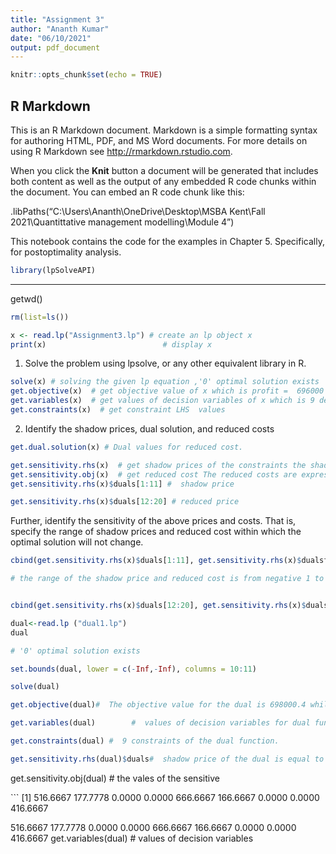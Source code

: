 ---
title: "Assignment 3"
author: "Ananth Kumar"
date: "06/10/2021"
output: pdf_document
---

```{r setup, include=FALSE}
knitr::opts_chunk$set(echo = TRUE)
```

## R Markdown

This is an R Markdown document. Markdown is a simple formatting syntax for authoring HTML, PDF, and MS Word documents. For more details on using R Markdown see <http://rmarkdown.rstudio.com>.

When you click the **Knit** button a document will be generated that includes both content as well as the output of any embedded R code chunks within the document. You can embed an R code chunk like this:

.libPaths("C:\\Users\\Ananth\\OneDrive\\Desktop\\MSBA Kent\\Fall 2021\\Quantittative management modelling\\Module 4 ")

This notebook contains the code for the examples in Chapter 5. Specifically, for postoptimality analysis.

```{r}
library(lpSolveAPI)
```

***
getwd()

```{r}
rm(list=ls())

x <- read.lp("Assignment3.lp") # create an lp object x
print(x)                          # display x
```


1. Solve the problem using lpsolve, or any other equivalent library in R.
```{r}
solve(x) # solving the given lp equation ,'0' optimal solution exists
get.objective(x)  # get objective value of x which is profit =  696000 $
get.variables(x)  # get values of decision variables of x which is 9 decision variables
get.constraints(x)  # get constraint LHS  values

```

2. Identify the shadow prices, dual solution, and reduced costs

```{r}

get.dual.solution(x) # Dual values for reduced cost.

get.sensitivity.rhs(x)  # get shadow prices of the constraints the shadow prices are 12.00 , 20.00 and 60.00 and the negative value is for non - negativity. By dualsfrom and dualstill we have wide range of of dual values for the constraints 
get.sensitivity.obj(x)  # get reduced cost The reduced costs are expressed here from $objfrom and $objtill, 
get.sensitivity.rhs(x)$duals[1:11] #  shadow price 

get.sensitivity.rhs(x)$duals[12:20] # reduced price 
```

Further, identify the sensitivity of the above prices and costs. That is, specify the range of shadow prices and reduced cost within which the optimal solution will not change.


```{r}
cbind(get.sensitivity.rhs(x)$duals[1:11], get.sensitivity.rhs(x)$dualsfrom[1:11],get.sensitivity.rhs(x)$dualstill[1:11])   # By dualsfrom and dualstill we have wide range of of dual values for the constraints 

# the range of the shadow price and reduced cost is from negative 1 to  positive 1 


cbind(get.sensitivity.rhs(x)$duals[12:20], get.sensitivity.rhs(x)$dualsfrom[12:20],get.sensitivity.rhs(x)$dualstill[12:20]) # reduced price range from -1 to 1 for o and the respective in the row wise.

```

```{r}

dual<-read.lp ("dual1.lp")
dual
```


```{r}
# '0' optimal solution exists

set.bounds(dual, lower = c(-Inf,-Inf), columns = 10:11)

solve(dual)

get.objective(dual)#  The objective value for the dual is 698000.4 while the objective in primal is 696000, there is a slight difference over 2000.4 for dual,as Y10 and Y11 are non existing constraints in primal 

get.variables(dual)        #  values of decision variables for dual functions which are 11 

get.constraints(dual) #  9 constraints of the dual function. 
```

```{r}
get.sensitivity.rhs(dual)$duals#  shadow price of the dual is equal to the variables in primal.
```

get.sensitivity.obj(dual)  # the vales of the sensitive 

```
[1] 516.6667 177.7778   0.0000   0.0000 666.6667 166.6667   0.0000   0.0000 416.6667

516.6667 177.7778   0.0000   0.0000 666.6667 166.6667   0.0000   0.0000 416.6667
get.variables(dual)        #  values of decision variables

